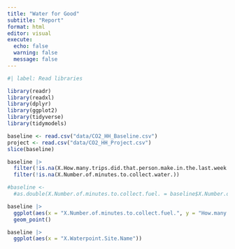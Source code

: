 ```yaml
---
title: "Water for Good"
subtitle: "Report"
format: html
editor: visual
execute:
  echo: false 
  warning: false
  message: false
---
```


```r
#| label: Read libraries

library(readr)
library(readxl)
library(dplyr)
library(ggplot2)
library(tidyverse)
library(tidymodels)

baseline <- read.csv("data/CO2_HH_Baseline.csv")
project <- read.csv("data/CO2_HH_Project.csv")
slice(baseline)
```

```r

baseline |>
  filter(!is.na(X.How.many.trips.did.that.person.make.in.the.last.week.)) |>
  filter(!is.na(X.Number.of.minutes.to.collect.water.))
```

```r


#baseline <-
  #as.double(X.Number.of.minutes.to.collect.fuel. = baseline$X.Number.of.minutes.to.collect.fuel.)

baseline |>
  ggplot(aes(x = "X.Number.of.minutes.to.collect.fuel.", y = "How.many.trips.were.made.to.collect.fuel.in.the.last.week.")) +
  geom_point()


```

```r

baseline |>
  ggplot(aes(x = "X.Waterpoint.Site.Name"))
```
